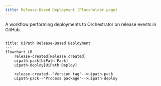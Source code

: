 ```yaml
---
title: Release-Based Deployment (Placeholder page)
---
```


A workflow performing deployments to Orchestrator on release events in GitHub.

```mermaid
---
title: UiPath Release-Based Deployment
---
flowchart LR
    release-created[Release created]
    uipath-pack[UiPath Pack]
    uipath-deploy[UiPath Deploy]

    release-created--"Version tag"-->uipath-pack
    uipath-pack--"Process package"-->uipath-deploy
```